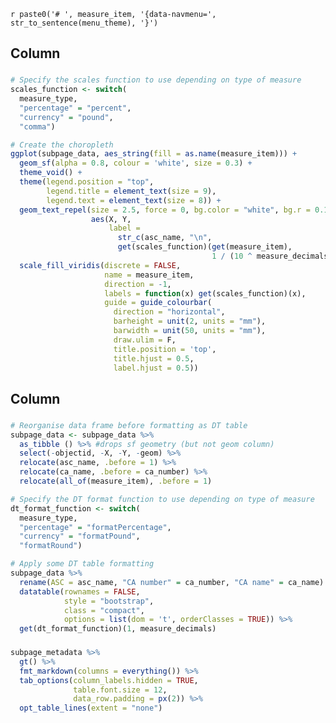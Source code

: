 `r paste0('# ', measure_item, '{data-navmenu=', str_to_sentence(menu_theme), '}')`

Column {data-width=600}
-----------------------------------------------------------------------

### 
```r
# Specify the scales function to use depending on type of measure
scales_function <- switch(
  measure_type,
  "percentage" = "percent",
  "currency" = "pound",
  "comma")

# Create the choropleth
ggplot(subpage_data, aes_string(fill = as.name(measure_item))) +
  geom_sf(alpha = 0.8, colour = 'white', size = 0.3) +
  theme_void() +
  theme(legend.position = "top",
        legend.title = element_text(size = 9),
        legend.text = element_text(size = 8)) +
  geom_text_repel(size = 2.5, force = 0, bg.color = "white", bg.r = 0.15,
                  aes(X, Y, 
                      label = 
                        str_c(asc_name, "\n",
                        get(scales_function)(get(measure_item), 
                                             1 / (10 ^ measure_decimals))))) +
  scale_fill_viridis(discrete = FALSE,
                     name = measure_item,
                     direction = -1,
                     labels = function(x) get(scales_function)(x),
                     guide = guide_colourbar(
                       direction = "horizontal",
                       barheight = unit(2, units = "mm"),
                       barwidth = unit(50, units = "mm"),
                       draw.ulim = F,
                       title.position = 'top',
                       title.hjust = 0.5,
                       label.hjust = 0.5))
```

Column {data-width=400}
-----------------------------------------------------------------------

### {data-height=550}

```r
# Reorganise data frame before formatting as DT table
subpage_data <- subpage_data %>%
  as_tibble () %>% #drops sf geometry (but not geom column)
  select(-objectid, -X, -Y, -geom) %>%
  relocate(asc_name, .before = 1) %>%
  relocate(ca_name, .before = ca_number) %>%
  relocate(all_of(measure_item), .before = 1)

# Specify the DT format function to use depending on type of measure
dt_format_function <- switch(
  measure_type,
  "percentage" = "formatPercentage",
  "currency" = "formatPound",
  "formatRound")

# Apply some DT table formatting
subpage_data %>%
  rename(ASC = asc_name, "CA number" = ca_number, "CA name" = ca_name) %>%
  datatable(rownames = FALSE,
            style = "bootstrap",
            class = "compact",
            options = list(dom = 't', orderClasses = TRUE)) %>% 
  get(dt_format_function)(1, measure_decimals)
```

### {data-height=450}

```r
subpage_metadata %>% 
  gt() %>% 
  fmt_markdown(columns = everything()) %>% 
  tab_options(column_labels.hidden = TRUE,
              table.font.size = 12,
              data_row.padding = px(2)) %>% 
  opt_table_lines(extent = "none")
```
